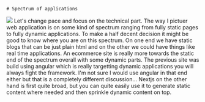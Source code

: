 
<TwoColumns>
  <Column className="flex justify-center items-center">
  
    # Spectrum of applications

  </Column>

  <Column className="flex flex-row justify-center items-center">
    <Image src={Spectrum} />
  </Column>
</TwoColumns>


<Notes>
Let's change pace and focus on the technical part. The way I pictuer web application is on some kind of spectrum ranging from fully static pages to fully dynamic applications. To make a half decent decision it might be good to know where you are on this spectrum. On one end we have static blogs that can be just plain html and on the other we could have things like real time applications. An ecommerce site is really more towards the static end of the spectrum overall with some dynamic parts. The previous site was build using angular which is really targetting dynamic applications you will always fight the framework. I'm not sure I would use angular in that end either but that is a completely different discussion... Nextjs on the other hand is first quite broad, but you can quite easily use it to generate static content where needed and then sprinkle dynamic content on top.
</Notes>
